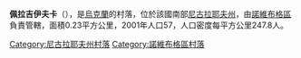 {{coord|47|43|57|N|32|21|6|E|scale:100000|display=title}}

'''佩拉吉伊夫卡'''（{{lang-uk|Пелагіївка}}），是[[烏克蘭|烏克蘭]]的村落，位於該國南部[[尼古拉耶夫州|尼古拉耶夫州]]，由[[諾維布格區|諾維布格區]]負責管轄，面積0.23平方公里，2001年人口57，人口密度每平方公里247.8人。

[[Category:尼古拉耶夫州村落|Category:尼古拉耶夫州村落]]
[[Category:諾維布格區村落|Category:諾維布格區村落]]


{{Mykolaiv-geo-stub}}